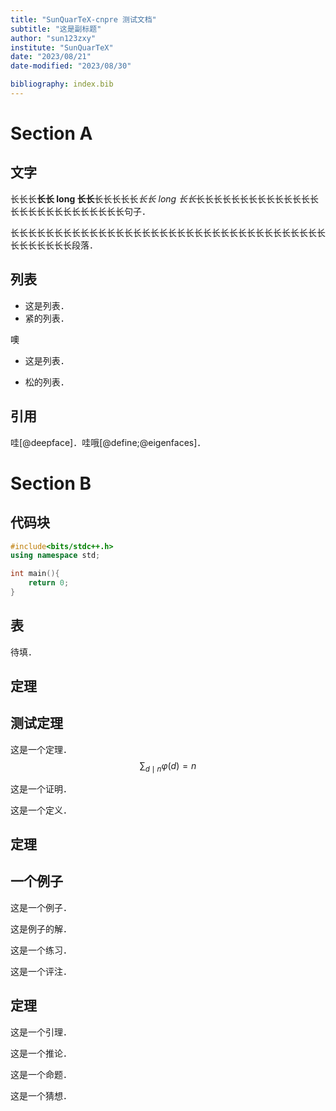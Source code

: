 ```yaml
---
title: "SunQuarTeX-cnpre 测试文档"
subtitle: "这是副标题"
author: "sun123zxy"
institute: "SunQuarTeX"
date: "2023/08/21"
date-modified: "2023/08/30"

bibliography: index.bib
---
```


# Section A

## 文字

长长长**长长 long 长长**长长长长长*长长 long 长长*长长长长长长长长长长长长长长长长长长长长长长长长长长长句子．

长长长长长长长长长长长长长长长长长长长长长长长长长长长长长长长长长长长长长长长长长长长段落．

## 列表

- 这是列表．
- 紧的列表．

噢

- 这是列表．

- 松的列表．

## 引用

哇[@deepface]．哇哦[@define;@eigenfaces]．

# Section B

## 代码块

```c++
#include<bits/stdc++.h>
using namespace std;

int main(){
    return 0;
}
```

## 表

待填．

## 定理

:::{#thm-test}

## 测试定理

这是一个定理．
$$
\sum_{d \mid n} \varphi(d) = n
$$
:::

:::{.proof}

这是一个证明．
:::

:::{#def-test}

这是一个定义．
:::

## 定理

:::{#exm-test}

## 一个例子

这是一个例子．
:::

:::{.solution}
这是例子的解．
:::

:::{#exr-test}

这是一个练习．
:::

:::{.remark}
这是一个评注．
:::

## 定理

:::{#lem-test}

这是一个引理．
:::

:::{#cor-test}

这是一个推论．
:::

:::{#prp-test}

这是一个命题．
:::

:::{#cnj-test}

这是一个猜想．
:::
